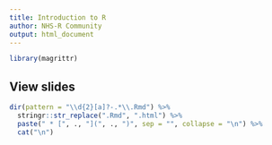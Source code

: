 ```yaml
---
title: Introduction to R
author: NHS-R Community
output: html_document
---
```


```r
library(magrittr)
```

## View slides

```r
dir(pattern = "\\d{2}[a]?-.*\\.Rmd") %>%
  stringr::str_replace(".Rmd", ".html") %>%
  paste(" * [", ., "](", ., ")", sep = "", collapse = "\n") %>%
  cat("\n")
```